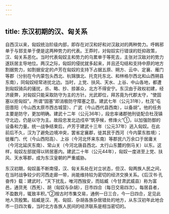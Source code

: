 ```yaml
---
---
---
```

title: 东汉初期的汉、匈关系
---



自西汉以来，匈奴统治阶级内部，即存在对汉和好和对汉敌对的两种势力。呼韩邪单于与郅支单于便是这两种势力的代表。王莽时，对匈奴实行错误的贬抑政策，汉、匈关系恶化。当时代表匈奴主和势力的乌累单于等死去，主张对汉敌对的势力遂跃居主导地位。两汉之际，匈奴的侵扰就多起来，并且还勾结和支持中原的地方割据势力，如割据安定的卢芳在匈奴的支持下占据五原、朔方、云中、定襄、雁门等郡（分别在今内蒙包头西北、杭锦旗北、托克托东北、和林格尔西北和山西朔县东南），同匈奴经常进扰北边。当时，上党、扶风、天水、上谷、中山各地，都遭到匈奴骑兵的骚扰，杀、略、抄、掠甚众，北方不得安宁。东汉由于政权初建，经济疲弊，对匈奴只能采取防守为主的方针。光武即位，拜苏竟为代郡太守，“使固塞以拒匈奴”。所谓“固塞”即消极防守障塞之意。建武七年（公元31年），杜茂“屯田晋阳（今山西太原市西古城营）、广武（今山西代县西南），以备胡”。他的任务主要是防守，更加明确。建武十二年（公元36年），段忠率诸郡弛刑徒配合杜茂镇守北边，仍是以守为主。故段忠发北边戍卒“筑亭候，修烽火”①，以加强防御的设备和力量。统一战争结束后，卢芳于建武十三年（公元37年）逃入匈奴。在此前后不久，汉为了避免边境冲突，罢省定襄郡，徙其民于西河（今内蒙东胜境）；徙雁门、代（今山西阳高）、上谷（今河北怀来东南）等郡民六万余口于居庸关（今河北延庆东南）、常山关（今河北唐县西北、太行山东麓的倒马关）以东。这样，匈奴左部就得以转居塞内。建武二十年（公元44年），匈奴一度进至上党、扶风、天水等郡，成为东汉皇朝的严重威胁。

东汉初期，匈奴虽不断南侵，汉、匈关系处在对立状态，但汉、匈两族人民之间，在当时战争较少的河西走廊一带，尚能维持较为密切的经济交换关系。《后汉书·孔奋传》载：建武时，“天下扰乱，唯河西独安，而姑臧（今甘肃武威县）称为富邑，通货羌（西羌）、胡（匈奴与杂胡），日市四合（每日交易四次）。每居县者，不盈数月，辄致丰积。”②按古时市集交易，通例一日三合，今一日四合，足见此地人货殷繁。姑臧是汉、羌、匈奴、杂胡各族杂居错处的地方，从东汉初年此地合市一日四次看，当时北方各族人民间的经济联系是相当密切的。